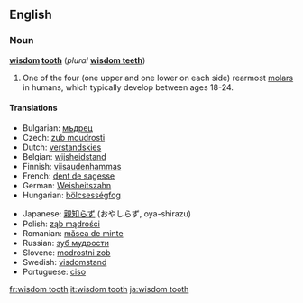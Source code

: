 ==English==

===Noun===
'''[[wisdom]] [[tooth]]''' (''plural'' '''[[wisdom teeth]]''')

# {{dentistry}} One of the four (one upper and one lower on each side) rearmost [[molar]]s in humans, which typically develop between ages 18-24.

====Translations====
{{top|rearmost molar in humans}}
*Bulgarian: [[мъдрец]] {{m}}
*Czech: [[zub moudrosti]] {{m}}
*Dutch: [[verstandskies]] {{m}}
*Belgian: [[wijsheidstand]] {{m}}
*Finnish: [[viisaudenhammas]]
*French: [[dent de sagesse]] {{f}}
*German: [[Weisheitszahn]] {{m}}
*Hungarian: [[bölcsességfog]]
{{mid}}
*Japanese: [[親知らず]] (おやしらず, oya-shirazu)
*Polish: [[ząb mądrości]] {{m}}
*Romanian: [[măsea de minte]] {{f}}
*Russian: [[зуб мудрости]] {{m}}
*Slovene: [[modrostni zob]] {{m}}
*Swedish: [[visdomstand]] {{c}}
*Portuguese: [[ciso]] {{m}}
{{bottom}}

[[fr:wisdom tooth]]
[[it:wisdom tooth]]
[[ja:wisdom tooth]]
